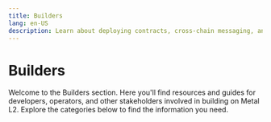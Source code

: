 ```yaml
---
title: Builders
lang: en-US
description: Learn about deploying contracts, cross-chain messaging, and tutorials to help you build applications on Metal L2.
---
```



# Builders

Welcome to the Builders section. Here you'll find resources and guides for developers, operators, and other stakeholders involved in building on Metal L2. Explore the categories below to find the information you need.

<Cards>
  <Card title="Notices" href="/builders/notices" />
  <Card title="App Developers" href="/builders/app-developers" />
  <Card title="Node Operators" href="/builders/node-operators" />
  <Card title="Wallets & CEXs" href="/builders/app-developers/overview" />
  <Card title="Developer Tools" href="/builders/tools" />
</Cards>
